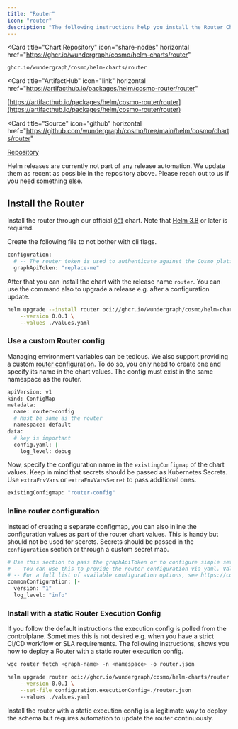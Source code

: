 ```yaml
---
title: "Router"
icon: "router"
description: "The following instructions help you install the Router Chart on Kubernetes."
---
```


<Card
  title="Chart Repository"
  icon="share-nodes"
  horizontal
  href="https://ghcr.io/wundergraph/cosmo/helm-charts/router"
>
  `ghcr.io/wundergraph/cosmo/helm-charts/router`
</Card>

<Card
  title="ArtifactHub"
  icon="link"
  horizontal
  href="https://artifacthub.io/packages/helm/cosmo-router/router"
>
  [https://artifacthub.io/packages/helm/cosmo-router/router](https://artifacthub.io/packages/helm/cosmo-router/router)
</Card>

<Card
  title="Source"
  icon="github"
  horizontal
  href="https://github.com/wundergraph/cosmo/tree/main/helm/cosmo/charts/router"
>
  [Repository](https://github.com/wundergraph/cosmo/tree/main/helm/cosmo/charts/router)
</Card>

<Info>
  Helm releases are currently not part of any release automation. We update them
  as recent as possible in the repository above. Please reach out to us if you
  need something else.
</Info>

## Install the Router

Install the router through our official [`OCI`](https://helm.sh/docs/topics/registries/) chart. Note that [Helm 3.8](https://helm.sh/docs/topics/registries/) or later is required.

Create the following file to not bother with cli flags.

```bash values.yaml
configuration:
  # -- The router token is used to authenticate against the Cosmo platform (required)
  graphApiToken: "replace-me"
```

After that you can install the chart with the release name `router`. You can use the command also to upgrade a release e.g. after a configuration update.

```bash
helm upgrade --install router oci://ghcr.io/wundergraph/cosmo/helm-charts/router \
    --version 0.0.1 \
    --values ./values.yaml
```

### Use a custom Router config

Managing environment variables can be tedious. We also support providing a custom [router configuration](/router/configuration#config-file). To do so, you only need to create one and specify its name in the chart values. The config must exist in the same namespace as the router.

```bash router-config.yaml
apiVersion: v1
kind: ConfigMap
metadata:
  name: router-config
  # Must be same as the router
  namespace: default
data:
  # key is important
  config.yaml: |
    log_level: debug
```

Now, specify the configuration name in the `existingConfigmap` of the chart values. Keep in mind that secrets should be passed as Kubernetes Secrets. Use `extraEnvVars` or `extraEnvVarsSecret` to pass additional ones.

```bash values.yaml
existingConfigmap: "router-config"
```

### Inline router configuration

Instead of creating a separate configmap, you can also inline the configuration values as part of the router chart values. This is handy but should not be used for secrets. Secrets should be passed in the `configuration` section or through a custom secret map.

```bash values.yaml
# Use this section to pass the graphApiToken or to configure simple settings.
# -- You can use this to provide the router configuration via yaml. Values here have precedence over the configurations section.
# -- For a full list of available configuration options, see https://cosmo-docs.wundergraph.com/router/configuration
commonConfiguration: |-
  version: "1"
  log_level: "info"
```

### Install with a static Router Execution Config

If you follow the default instructions the execution config is polled from the controlplane. Sometimes this is not desired e.g. when you have a strict CI/CD workflow or SLA requirements. The following instructions, shows you how to deploy a Router with a static router execution config.

<Steps>
  <Step title="Download the latest valid execution config">

```bash
wgc router fetch <graph-name> -n <namespace> -o router.json
```

</Step>

<Step title="Set the file content on the helm value">

```bash
helm upgrade router oci://ghcr.io/wundergraph/cosmo/helm-charts/router \
    --version 0.0.1 \
    --set-file configuration.executionConfig=./router.json
    --values ./values.yaml
```

<Info>
  Install the router with a static execution config is a legitimate way to deploy the schema but requires automation to update the router continuously.

</Info>
</Step>
</Steps>
